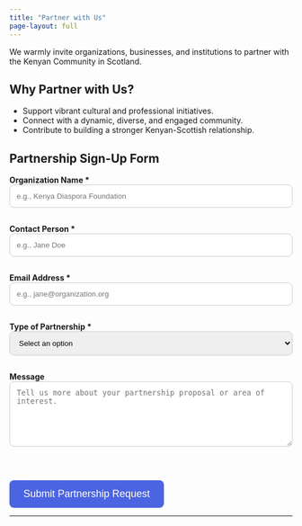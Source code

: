 ```yaml
---
title: "Partner with Us"
page-layout: full
---
```


We warmly invite organizations, businesses, and institutions to partner with the Kenyan Community in Scotland.

## Why Partner with Us?

- Support vibrant cultural and professional initiatives.
- Connect with a dynamic, diverse, and engaged community.
- Contribute to building a stronger Kenyan-Scottish relationship.

## Partnership Sign-Up Form

<form action="https://formspree.io/f/manoyerg" method="POST">

  <!-- Hidden metadata fields -->
  <input type="hidden" name="page_source" value="Partner Page">
  <input type="hidden" name="_subject" value="New Partnership Inquiry - Kenyan Community in Scotland">
  <input type="hidden" name="_redirect" value="https://kenyancommunityinscotland.uk/thank-you-partner.html">

  <label for="org"><strong>Organization Name *</strong></label><br>
  <input type="text" id="org" name="organization" placeholder="e.g., Kenya Diaspora Foundation" autocomplete="organization" aria-label="Organization Name" required style="width: 100%; padding: 12px; margin-bottom: 15px; border: 1px solid #ccc; border-radius: 8px;"><br>

  <label for="contact"><strong>Contact Person *</strong></label><br>
  <input type="text" id="contact" name="contact_name" placeholder="e.g., Jane Doe" autocomplete="name" aria-label="Contact Person" required style="width: 100%; padding: 12px; margin-bottom: 15px; border: 1px solid #ccc; border-radius: 8px;"><br>

  <label for="email"><strong>Email Address *</strong></label><br>
  <input type="email" id="email" name="_replyto" placeholder="e.g., jane@organization.org" autocomplete="email" aria-label="Email Address" required style="width: 100%; padding: 12px; margin-bottom: 15px; border: 1px solid #ccc; border-radius: 8px;"><br>

  <label for="type"><strong>Type of Partnership *</strong></label><br>
  <select id="type" name="partnership_type" aria-label="Type of Partnership" required style="width: 100%; padding: 12px; margin-bottom: 15px; border: 1px solid #ccc; border-radius: 8px;">
    <option value="" disabled selected>Select an option</option>
    <option value="Event Sponsorship">Event Sponsorship</option>
    <option value="Mentorship Support">Mentorship Support</option>
    <option value="Community Development">Community Development Collaboration</option>
    <option value="Media or Content Partnership">Media or Content Partnership</option>
    <option value="Other">Other</option>
  </select><br>

  <label for="message"><strong>Message</strong></label><br>
  <textarea id="message" name="message" rows="6" placeholder="Tell us more about your partnership proposal or area of interest." aria-label="Message" style="width: 100%; padding: 12px; margin-bottom: 15px; border: 1px solid #ccc; border-radius: 8px;"></textarea><br>

  <button type="submit" style="background-color: #4B64E2; color: white; padding: 14px 25px; border-radius: 8px; border: none; font-size: 18px; cursor: pointer;">Submit Partnership Request</button>

</form>

---